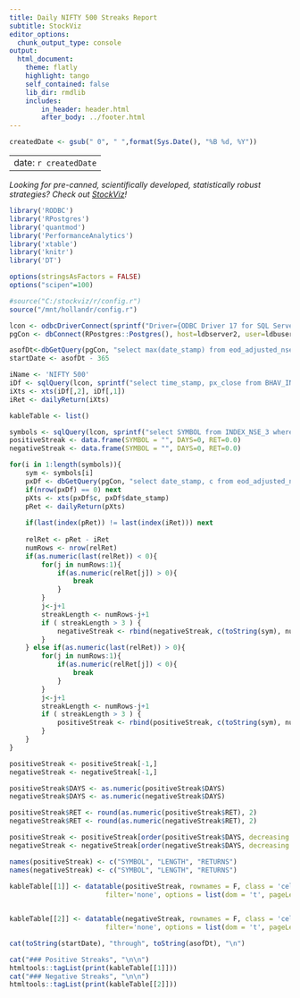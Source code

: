 ```yaml
---
title: Daily NIFTY 500 Streaks Report
subtitle: StockViz
editor_options:
  chunk_output_type: console
output: 
  html_document:
    theme: flatly
    highlight: tango
    self_contained: false
    lib_dir: rmdlib		
    includes:
        in_header: header.html
        after_body: ../footer.html
---
```


```r

createdDate <- gsub(" 0", " ",format(Sys.Date(), "%B %d, %Y"))

```

---
date: `r createdDate`
---

*Looking for pre-canned, scientifically developed, statistically robust strategies? Check out [StockViz](https://stockviz.biz)! *

```r

library('RODBC')
library('RPostgres')
library('quantmod')
library('PerformanceAnalytics')
library('xtable')
library('knitr')
library('DT')

options(stringsAsFactors = FALSE)
options("scipen"=100)

#source("C:/stockviz/r/config.r")
source("/mnt/hollandr/config.r")

lcon <- odbcDriverConnect(sprintf("Driver={ODBC Driver 17 for SQL Server};Server=%s;Database=%s;Uid=%s;Pwd=%s;", ldbserver, ldbname, ldbuser, ldbpassword), case = "nochange", believeNRows = TRUE)
pgCon <- dbConnect(RPostgres::Postgres(), host=ldbserver2, user=ldbuser2, password=ldbpassword2, dbname=ldbname2, sslmode='allow')

asofDt<-dbGetQuery(pgCon, "select max(date_stamp) from eod_adjusted_nse")[[1]]
startDate <- asofDt - 365

iName <- 'NIFTY 500'
iDf <- sqlQuery(lcon, sprintf("select time_stamp, px_close from BHAV_INDEX where index_name='%s' and time_stamp >= '%s' and time_stamp <= '%s'", iName, startDate, asofDt))
iXts <- xts(iDf[,2], iDf[,1])
iRet <- dailyReturn(iXts)

kableTable <- list()

symbols <- sqlQuery(lcon, sprintf("select SYMBOL from INDEX_NSE_3 where INDEX_NAME='%s'", iName))$SYMBOL
positiveStreak <- data.frame(SYMBOL = "", DAYS=0, RET=0.0)
negativeStreak <- data.frame(SYMBOL = "", DAYS=0, RET=0.0)

for(i in 1:length(symbols)){
	sym <- symbols[i]
	pxDf <- dbGetQuery(pgCon, "select date_stamp, c from eod_adjusted_nse where ticker = $1 and date_stamp >= $2 and date_stamp <= $3", params=list(sym, startDate, asofDt))
	if(nrow(pxDf) == 0) next
	pXts <- xts(pxDf$c, pxDf$date_stamp)
	pRet <- dailyReturn(pXts)
	
	if(last(index(pRet)) != last(index(iRet))) next
	
	relRet <- pRet - iRet
	numRows <- nrow(relRet)
	if(as.numeric(last(relRet)) < 0){
		for(j in numRows:1){
			if(as.numeric(relRet[j]) > 0){
				break
			}
		}
		j<-j+1
		streakLength <- numRows-j+1
		if ( streakLength > 3 ) {
			negativeStreak <- rbind(negativeStreak, c(toString(sym), numRows-j+1, 100*as.numeric(Return.cumulative(pRet[j:numRows]))))
		}
	} else if(as.numeric(last(relRet)) > 0){
		for(j in numRows:1){
			if(as.numeric(relRet[j]) < 0){
				break
			}
		}
		j<-j+1
		streakLength <- numRows-j+1
		if ( streakLength > 3 ) {
			positiveStreak <- rbind(positiveStreak, c(toString(sym), numRows-j+1, 100*as.numeric(Return.cumulative(pRet[j:numRows]))))
		}
	}
}

positiveStreak <- positiveStreak[-1,]
negativeStreak <- negativeStreak[-1,]

positiveStreak$DAYS <- as.numeric(positiveStreak$DAYS)
negativeStreak$DAYS <- as.numeric(negativeStreak$DAYS)

positiveStreak$RET <- round(as.numeric(positiveStreak$RET), 2)
negativeStreak$RET <- round(as.numeric(negativeStreak$RET), 2)

positiveStreak <- positiveStreak[order(positiveStreak$DAYS, decreasing = T),]
negativeStreak <- negativeStreak[order(negativeStreak$DAYS, decreasing = T),]

names(positiveStreak) <- c("SYMBOL", "LENGTH", "RETURNS")
names(negativeStreak) <- c("SYMBOL", "LENGTH", "RETURNS")
	
kableTable[[1]] <- datatable(positiveStreak, rownames = F, class = 'cell-border stripe', 
						filter='none', options = list(dom = 't', pageLength = nrow(positiveStreak)))	


kableTable[[2]] <- datatable(negativeStreak, rownames = F, class = 'cell-border stripe', 
						filter='none', options = list(dom = 't', pageLength = nrow(negativeStreak)))	

```

```r
cat(toString(startDate), "through", toString(asofDt), "\n")

```

```r

cat("### Positive Streaks", "\n\n")
htmltools::tagList(print(kableTable[[1]]))
cat("### Negative Streaks", "\n\n")
htmltools::tagList(print(kableTable[[2]]))
```